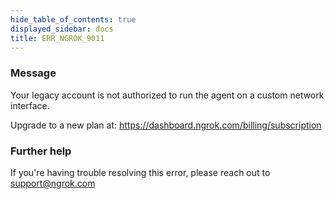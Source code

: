 ```yaml
---
hide_table_of_contents: true
displayed_sidebar: docs
title: ERR_NGROK_9011
---
```




### Message

Your legacy account is not authorized to run the agent on a custom network interface.

Upgrade to a new plan at: https://dashboard.ngrok.com/billing/subscription

<ErrorDetails error="err_ngrok_9011" />

### Further help

If you're having trouble resolving this error, please reach out to [support@ngrok.com](mailto:support@ngrok.com?subject=Help%20with%20ERR_NGROK_9011)

